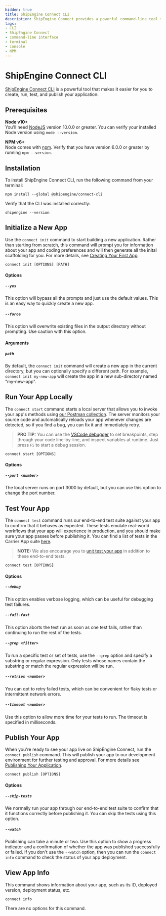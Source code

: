 ```yaml
---
hidden: true
title: ShipEngine Connect CLI
description: ShipEngine Connect provides a powerful command-line tool to make it easier to create, run, and test your app.
tags:
- CLI
- ShipEngine Connect
- command-line interface
- terminal
- console
- NPM
---
```


ShipEngine Connect CLI
=====================================
[ShipEngine Connect CLI](https://www.npmjs.com/package/@shipengine/integration-platform-cli) is a powerful tool that makes it easier for you to create, run, test, and publish your application.


Prerequisites
------------------------

**Node v10+**<br/>
You'll need [NodeJS](https://nodejs.org) version 10.0.0 or greater.  You can verify your installed Node version using `node --version`.

**NPM v6+**<br/>
Node comes with [npm](https://www.npmjs.com/). Verify that you have version 6.0.0 or greater by running `npm --version`.


Installation
------------------------
To install ShipEngine Connect CLI, run the following command from your terminal:

```
npm install --global @shipengine/connect-cli
```

Verify that the CLI was installed correctly:

```
shipengine --version
```


Initialize a New App
--------------------------
Use the `connect init` command to start building a new application. Rather than starting from scratch, this command will prompt you for information about your app and coding preferences and will then generate all the inital scaffolding for you. For more details, see [Creating Your First App](create-first-app.md).

```
connect init [OPTIONS] [PATH]
```

#### Options

##### `--yes`
This option will bypass all the prompts and just use the default values. This is an easy way to quickly create a new app.

##### `--force`
This option will overwrite existing files in the output directory without prompting. Use caution with this option.

#### Arguments

##### `path`
By default, the `connect init` command will create a new app in the current directory, but you can optionally specify a different path. For example, `connect init my-new-app` will create the app in a new sub-directory named "my-new-app".


Run Your App Locally
--------------------------
The `connect start` command starts a local server that allows you to invoke your app's methods using [our Postman collection](#coming-soon). The server monitors your source code and automatically reloads your app whenever changes are detected, so if you find a bug, you can fix it and immediately retry.

> **PRO TIP:** You can use the [VSCode debugger](https://code.visualstudio.com/docs/editor/debugging) to set breakpoints, step through your code line-by-line, and inspect variables at runtime. Just press `F5` to start a debug session.

```
connect start [OPTIONS]
```

#### Options

##### `--port <number>`
The local server runs on port 3000 by default, but you can use this option to change the port number.


Test Your App
--------------------------
The `connect test` command runs our end-to-end test suite against your app to confirm that it behaves as expected. These tests emulate real-world workflows that your app will experience in production, and you should make sure your app passes before publishing it.
You can find a list of tests in the Carrier App suite [here](./testing/carrier-app-tests.md).

> **NOTE:** We also encourage you to [unit test your app](testing/index.md#unit-testing) in addition to these end-to-end tests.

```
connect test [OPTIONS]
```

#### Options

##### `--debug`
This option enables verbose logging, which can be useful for debugging test failures.

##### `--fail-fast`
This option aborts the test run as soon as one test fails, rather than continuing to run the rest of the tests.

##### `--grep <filter>`
To run a specific test or set of tests, use the `--grep` option and specify a substring or regular expression. Only tests whose names contain the substring or match the regular expression will be run.

##### `--retries <number>`
You can opt to retry failed tests, which can be convenient for flaky tests or intermittent network errors.

##### `--timeout <number>`
Use this option to allow more time for your tests to run. The timeout is specified in milliseconds.


Publish Your App
--------------------------
When you're ready to see your app live on ShipEngine Connect, run the `connect publish` command. This will publish your app to our development environment for further testing and approval.  For more details see [Publishing Your Application](publish.md).

```
connect publish [OPTIONS]
```

#### Options

##### `--skip-tests`
We normally run your app through our end-to-end test suite to confirm that it functions correctly before publishing it. You can skip the tests using this option.

##### `--watch`
Publishing can take a minute or two. Use this option to show a progress indicator and a confirmation of whether the app was published successfully or failed.  If you don't use the `--watch` option, then you can run the `connect info` command to check the status of your app deployment.


View App Info
--------------------------
This command shows information about your app, such as its ID, deployed version, deployment status, etc.

```
connect info
```

There are no options for this command.



<Pager prev="./tools/index.md" prevTitle="Recommended Tools" next="./create-first-app.md" nextTitle="Creating Your First App" />
